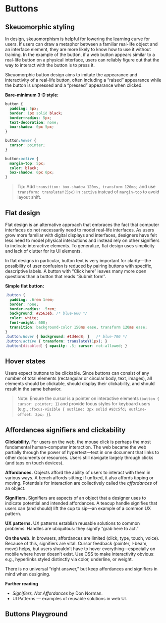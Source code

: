 # Buttons

## Skeuomorphic styling

In design, skeuomorphism is helpful for lowering the learning curve for users. If users can draw a metaphor between a familiar real-life object and an interface element, they are more likely to know how to use it without training. In the example of the button, if a web button appears similar to a real-life button on a physical interface, users can reliably figure out that the way to interact with the button is to press it.

Skeuomorphic button design aims to imitate the appearance and interactivity of a real-life button, often including a “raised” appearance while the button is unpressed and a “pressed” appearance when clicked.

**Bare-minimum 3-D style:**

~~~css
button {
  padding: 5px;
  border: 1px solid black;
  border-radius: 5px;
  text-decoration: none;
  box-shadow: 0px 5px;
}

button:hover {
  cursor: pointer;
}

button:active {
  margin-top: 5px;
  color: black;
  box-shadow: 0px 0px;
}
~~~

> Tip: Add `transition: box-shadow 120ms, transform 120ms;` and use `transform: translateY(5px)` in `:active` instead of `margin-top` to avoid layout shift.

## Flat design

Flat design is an alternative approach that embraces the fact that computer interfaces do not necessarily need to model real-life interfaces. As users grow more familiar with digital displays and interfaces, designers have felt less need to model physical interactions and instead rely on other signifiers to indicate interactive elements. To generalize, flat design uses simplicity and lack of clutter for its UI elements.

In flat designs in particular, button text is very important for clarity—the possibility of user confusion is reduced by pairing buttons with specific, descriptive labels. A button with “Click here” leaves many more open questions than a button that reads “Submit form”.

**Simple flat button:**

~~~css
.button {
  padding: .6rem 1rem;
  border: none;
  border-radius: .5rem;
  background: #2563eb; /* blue-600 */
  color: white;
  font-weight: 600;
  transition: background-color 150ms ease, transform 120ms ease;
}
.button:hover { background: #1d4ed8; }   /* blue-700 */
.button:active { transform: translateY(1px); }
.button[disabled] { opacity: .5; cursor: not-allowed; }
~~~

## Hover states

Users expect buttons to be clickable. Since buttons can consist of any number of total elements (rectangular or circular body, text, images), all elements should be clickable, should display their clickability, and should result in the same behavior.

> Note: Ensure the cursor is a pointer on interactive elements (`button { cursor: pointer; }`) and provide focus styles for keyboard users (e.g., `:focus-visible { outline: 3px solid #93c5fd; outline-offset: 2px; }`).

## Affordances signifiers and clickability

**Clickability.** For users on the web, the mouse click is perhaps the most fundamental human–computer interaction. The web became the web partially through the power of hypertext—text in one document that links to other documents or resources. Users still navigate largely through clicks (and taps on touch devices).

**Affordances.** Objects afford the ability of users to interact with them in various ways. A bench affords sitting; if unfixed, it also affords tipping or moving. Potentials for interaction are collectively called the *affordances* of an object.

**Signifiers.** Signifiers are aspects of an object that a designer uses to indicate potential and intended affordances. A teacup handle signifies that users can (and should) lift the cup to sip—an example of a common UX pattern.

**UX patterns.** UX patterns establish reusable solutions to common problems. Handles are ubiquitous: they signify “grab here to act.”

**On the web.** In browsers, affordances are limited (click, type, touch, voice). Because of this, signifiers are vital. Cursor feedback (pointer, I-beam, move) helps, but users shouldn’t have to hover everything—especially on mobile where hover doesn’t exist. Use CSS to make interactivity obvious: e.g., hyperlinks styled distinctly via color, underline, or weight.

There is no universal “right answer,” but keep affordances and signifiers in mind when designing.

**Further reading**

- *Signifiers, Not Affordances* by Don Norman.
- UI Patterns — examples of reusable solutions in web UI.

## Buttons Playground


<ButtonPlayground />